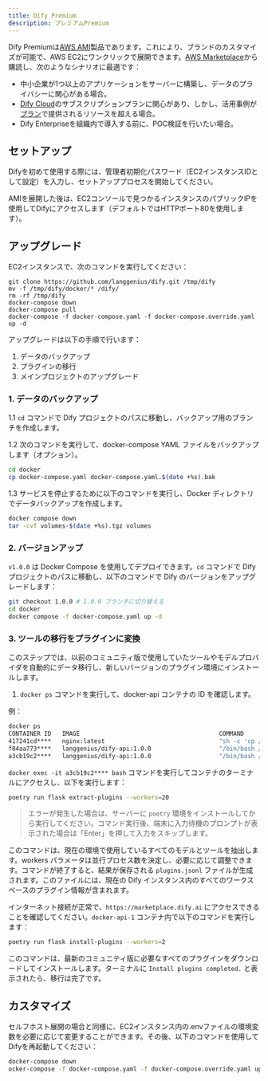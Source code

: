 ```yaml
---
title: Dify Premium
description: プレミアムPremium
---
```



Dify Premiumは[AWS AMI](https://docs.aws.amazon.com/ja_jp/AWSEC2/latest/UserGuide/ec2-instances-and-amis.html)製品であります。これにより、ブランドのカスタマイズが可能で、AWS EC2にワンクリックで展開できます。[AWS Marketplace](https://aws.amazon.com/marketplace/pp/prodview-t22mebxzwjhu6)から購読し、次のようなシナリオに最適です：

* 中小企業が1つ以上のアプリケーションをサーバーに構築し、データのプライバシーに関心がある場合。
* [Dify Cloud](https://docs.dify.ai/v/ja-jp/getting-started/cloud)のサブスクリプションプランに関心があり、しかし、活用事例が[プラン](https://dify.ai/pricing)で提供されるリソースを超える場合。
* Dify Enterpriseを組織内で導入する前に、POC検証を行いたい場合。

## セットアップ

Difyを初めて使用する際には、管理者初期化パスワード（EC2インスタンスIDとして設定）を入力し、セットアッププロセスを開始してください。

AMIを展開した後は、EC2コンソールで見つかるインスタンスのパブリックIPを使用してDifyにアクセスします（デフォルトではHTTPポート80を使用します）。

## アップグレード

EC2インスタンスで、次のコマンドを実行してください：

```
git clone https://github.com/langgenius/dify.git /tmp/dify
mv -f /tmp/dify/docker/* /dify/
rm -rf /tmp/dify
docker-compose down
docker-compose pull
docker-compose -f docker-compose.yaml -f docker-compose.override.yaml up -d
```

<Accordion title="コミュニティ版を v1.0.0 にアップグレードする">

アップグレードは以下の手順で行います：

1. データのバックアップ
2. プラグインの移行
3. メインプロジェクトのアップグレード

### 1. データのバックアップ

1.1 `cd` コマンドで Dify プロジェクトのパスに移動し、バックアップ用のブランチを作成します。

1.2 次のコマンドを実行して、docker-compose YAML ファイルをバックアップします（オプション）。

```bash
cd docker
cp docker-compose.yaml docker-compose.yaml.$(date +%s).bak
```

1.3 サービスを停止するために以下のコマンドを実行し、Docker ディレクトリでデータバックアップを作成します。

```bash
docker compose down
tar -cvf volumes-$(date +%s).tgz volumes
```

### 2. バージョンアップ

`v1.0.0` は Docker Compose を使用してデプロイできます。`cd` コマンドで Dify プロジェクトのパスに移動し、以下のコマンドで Dify のバージョンをアップグレードします：

```bash
git checkout 1.0.0 # 1.0.0 ブランチに切り替える
cd docker
docker compose -f docker-compose.yaml up -d
```

### 3. ツールの移行をプラグインに変換

このステップでは、以前のコミュニティ版で使用していたツールやモデルプロバイダを自動的にデータ移行し、新しいバージョンのプラグイン環境にインストールします。

1. `docker ps` コマンドを実行して、docker-api コンテナの ID を確認します。

例：

```bash
docker ps
CONTAINER ID   IMAGE                                       COMMAND                  CREATED       STATUS                 PORTS                                                                                                                             NAMES
417241cd****   nginx:latest                                "sh -c 'cp /docker-e…"   3 hours ago   Up 3 hours             0.0.0.0:80->80/tcp, :::80->80/tcp, 0.0.0.0:443->443/tcp, :::443->443/tcp                                                          docker-nginx-1
f84aa773****   langgenius/dify-api:1.0.0                   "/bin/bash /entrypoi…"   3 hours ago   Up 3 hours             5001/tcp                                                                                                                          docker-worker-1
a3cb19c2****   langgenius/dify-api:1.0.0                   "/bin/bash /entrypoi…"   3 hours ago   Up 3 hours             5001/tcp                                                                                                                          docker-api-1
```

`docker exec -it a3cb19c2**** bash` コマンドを実行してコンテナのターミナルにアクセスし、以下を実行します：

```bash
poetry run flask extract-plugins --workers=20
```

> エラーが発生した場合は、サーバーに `poetry` 環境をインストールしてから実行してください。コマンド実行後、端末に入力待機のプロンプトが表示された場合は「Enter」を押して入力をスキップします。

このコマンドは、現在の環境で使用しているすべてのモデルとツールを抽出します。workers パラメータは並行プロセス数を決定し、必要に応じて調整できます。コマンドが終了すると、結果が保存される `plugins.jsonl` ファイルが生成されます。このファイルには、現在の Dify インスタンス内のすべてのワークスペースのプラグイン情報が含まれます。

インターネット接続が正常で、`https://marketplace.dify.ai` にアクセスできることを確認してください。`docker-api-1` コンテナ内で以下のコマンドを実行します：

```bash
poetry run flask install-plugins --workers=2
```

このコマンドは、最新のコミュニティ版に必要なすべてのプラグインをダウンロードしてインストールします。ターミナルに `Install plugins completed.` と表示されたら、移行は完了です。

</Accordion>


## カスタマイズ

セルフホスト展開の場合と同様に、EC2インスタンス内の.envファイルの環境変数を必要に応じて変更することができます。その後、以下のコマンドを使用してDifyを再起動してください：

```bash
docker-compose down
ocker-compose -f docker-compose.yaml -f docker-compose.override.yaml up -d
```
